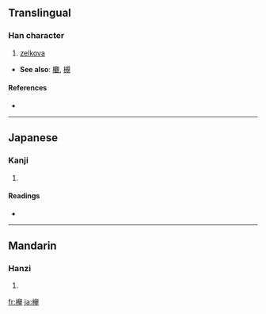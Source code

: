 {{see|櫸}}
{{see|﨔}}
==Translingual==

===Han character===
{{Han char|rn=75|rad=木|as=10|sn=14|four=|canj=木竹金手 (DHCQ), X木竹金手 (XDHCQ)}}

# [[zelkova]]

* '''See also''': [[欟]], [[槻]]<!-- look like variants of the same character? -->

====References====
* {{Han ref|kx=0563.061|dkj=15883|hdz=21321.071|uh=6B05|ud=27397}}

----

==Japanese==

===Kanji===
{{ja-kanji|grade=|rs=木10}}

# {{defn|Japanese}}

====Readings====
* {{ja-readings|on=[[きょ]] (kyo)|kun=[[けやき]] (keyaki)}}

----

==Mandarin==

===Hanzi===
{{cmn-hanzi|pin=[[jǔ]] ([[ju3]]), [[luǒ]] ([[luo3]])|wg=chü<sup>3</sup>, lo<sup>3</sup>}}

# {{defn|Mandarin}}

[[fr:欅]]
[[ja:欅]]